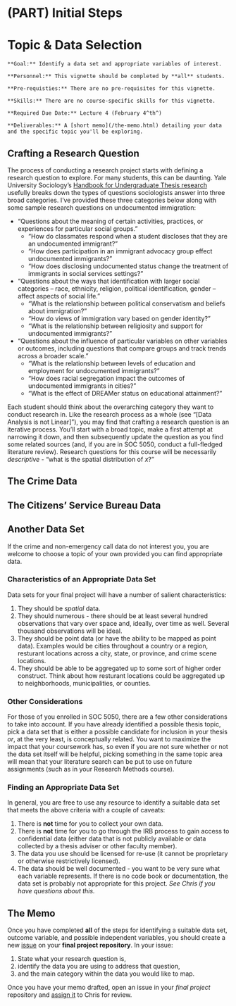 # (PART) Initial Steps {-}

# Topic & Data Selection

```block
**Goal:** Identify a data set and appropriate variables of interest.
```

```block
**Personnel:** This vignette should be completed by **all** students.
```

```block
**Pre-requisties:** There are no pre-requisites for this vignette.
```

```block
**Skills:** There are no course-specific skills for this vignette.
```

```block
**Required Due Date:** Lecture 4 (February 4^th^)
```

```block
**Deliverables:** A [short memo](/the-memo.html) detailing your data and the specific topic you'll be exploring.
```

## Crafting a Research Question
The process of conducting a research project starts with defining a research question to explore. For many students, this can be daunting. Yale University Sociology's <a href="https://sociology.yale.edu/sites/default/files/files/Writing_Sociology_Senior_Thesis_Guide_Final_Latest_Update.pdf" target="_blank">Handbook for Undergraduate Thesis research</a> usefully breaks down the types of questions sociologists answer into three broad categories. I've provided these three categories below along with some sample research questions on undocumented immigration:

* "Questions about the meaning of certain activities, practices, or experiences for particular social groups."
    - "How do classmates respond when a student discloses that they are an undocumented immigrant?"
    - "How does participation in an immigrant advocacy group effect undocumented immigrants?"
    - "How does disclosing undocumented status change the treatment of immigrants in social services settings?"
* "Questions about the ways that identification with larger social categories – race, ethnicity, religion, political identification, gender – affect aspects of social life."
    - "What is the relationship between political conservatism and beliefs about immigration?"
    - "How do views of immigration vary based on gender identity?"
    - "What is the relationship between religiosity and support for undocumented immigrants?"
* "Questions about the influence of particular variables on other variables or outcomes, including questions that compare groups and track trends across a broader scale."
    - "What is the relationship between levels of education and employment for undocumented immigrants?"
    - "How does racial segregation impact the outcomes of undocumented immigrants in cities?"
    - "What is the effect of DREAMer status on educational attainment?"

Each student should think about the overarching category they want to conduct research in. Like the research process as a whole (see "[Data Analysis is not Linear]"), you may find that crafting a research question is an iterative process. You'll start with a broad topic, make a first attempt at narrowing it down, and then subsequently update the question as you find some related sources (and, if you are in SOC 5050, conduct a full-fledged literature review). Research questions for this course will be necessarily *descriptive* - "what is the spatial distribution of *x*?"

## The Crime Data

## The Citizens' Service Bureau Data

## Another Data Set
If the crime and non-emergency call data do not interest you, you are welcome to choose a topic of your own provided you can find appropriate data.

### Characteristics of an Appropriate Data Set
Data sets for your final project will have a number of salient characteristics: 

1. They should be *spatial* data.
2. They should numerous - there should be at least several hundred observations that vary over space and, ideally, over time as well. Several thousand observations will be ideal.
3. They should be point data (or have the ability to be mapped as point data). Examples would be cities throughout a country or a region, resturant locations across a city, state, or province, and crime scene locations.
4. They should be able to be aggregated up to some sort of higher order construct. Think about how resturant locations could be aggregated up to neighborhoods, municipalities, or counties.

### Other Considerations
For those of you enrolled in SOC 5050, there are a few other considerations to take into account. If you have already identified a possible thesis topic, pick a data set that is either a possible candidate for inclusion in your thesis *or*, at the very least, is conceptually related. You want to maximize the impact that your coursework has, so even if you are not sure whether or not the data set itself will be helpful, picking something in the same topic area will mean that your literature search can be put to use on future assignments (such as in your Research Methods course).

### Finding an Appropriate Data Set
In general, you are free to use any resource to identify a suitable data set that meets the above criteria with a couple of caveats:

1. There is **not** time for you to collect your own data.
2. There is **not** time for you to go through the IRB process to gain access to confidential data (either data that is not publicly available or data collected by a thesis adviser or other faculty member).
3. The data you use should be licensed for re-use (it cannot be proprietary or otherwise restrictively licensed).
4. The data should be well documented - you want to be very sure what each variable represents. If there is no code book or documentation, the data set is probably not appropriate for this project. *See Chris if you have questions about this.*

## The Memo
Once you have completed **all** of the steps for identifying a suitable data set, outcome variable, and possible independent variables, you should create a new [issue](https://help.github.com/articles/about-issues/) on your **final project repository**. In your issue: 

1. State what your research question is, 
2. identify the data you are using to address that question, 
3. and the main category within the data you would like to map.

Once you have your memo drafted, open an issue in your *final project* repository and [assign it](https://help.github.com/articles/assigning-issues-and-pull-requests-to-other-github-users/) to Chris for review.
